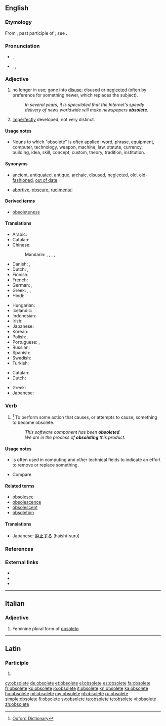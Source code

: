 ==English==

===Etymology===
From {{etyl|la}} {{term|obsoletus||worn out, gone out of use}}, past participle of {{term|obsolescere||to wear out, fall into disuse, grow old, decay}}; see {{term|obsolesce}}.

===Pronunciation===
* {{a|UK}} {{IPA|/ˈɒbsəliːt/}}, {{X-SAMPA|/'Qbs@li:t/}}
* {{a|US}} {{enPR|äbʹsəlēt}}, {{IPA|/ˈɑbsəliːt/}}, {{X-SAMPA|/'Abs@li:t/}}

===Adjective===
{{en-adj}}

# {{context|of words, equipment, etc.}} no longer in use; gone into [[disuse]]; disused or [[neglect]]ed (often by preference for something newer, which replaces the subject).
#: ''In several years, it is speculated that the Internet's speedy delivery of news worldwide will make newspapers '''obsolete'''.''
# {{biology}} [[imperfect|Imperfectly]] developed; not very distinct.

====Usage notes====
* Nouns to which "obsolete" is often applied: word, phrase, equipment, computer, technology, weapon, machine, law, statute, currency, building, idea,  skill, concept, custom, theory, tradition, institution.

====Synonyms====
* {{sense|no longer in use}} [[ancient]], [[antiquated]], [[antique]], [[archaic]], [[disused]], [[neglected]], [[old]], [[old-fashioned]], [[out of date]]
* {{sense|in biology: imperfectly developed}} [[abortive]], [[obscure]], [[rudimental]]

====Derived terms====
* [[obsoleteness]]

====Translations====
{{trans-top|no longer in use}}
* Arabic: {{t-|ar|عفا عليها الزمن}}
* Catalan: {{t-|ca|obsolet}}
* Chinese:
*: Mandarin: {{t|cmn|淘汰|tr=táotài|sc=Hani}}, {{t|cmn|過時|sc=Hani}}, {{t|cmn|过时|tr=guòshí|sc=Hani}}, {{t|cmn|廢棄|sc=Hani}}, {{t|cmn|废弃|tr=fèiqì|sc=Hani}}
* Danish: {{t-|da|gået af brug}}, {{t-|da|forældet}}
* Dutch: {{t+|nl|verouderd}}, {{t+|nl|achterhaald}}
* Finnish: {{t-|fi|vanhentunut}}
* French: {{t+|fr|obsolète}}
* German: {{t+|de|veraltet}}, {{t+|de|obsolet}}
* Greek: {{t+|el|απαρχαιωμένος|m|tr=aparchaioménos}}, {{t+|el|ξεπερασμένος|m|tr=xeperasménos}}, {{t+|el|παρωχημένος|m|tr=parochiménos|sc=Grek}}
* Hindi: {{t-|hi|अप्रचलित|tr=apracalita|xs=Hindi}}
{{trans-mid}}
* Hungarian: {{t+|hu|elavult}}
* Icelandic: {{t-|is|úreltur|m}}
* Indonesian: {{t+|id|usang|xs=Indonesian}}
* Irish: {{t-|ga|seanchaite}}
* Japanese: {{t|ja|廃れる|tr=すたれた, sutareta|alt=廃れた|sc=Jpan}}
* Korean: {{t+|ko|폐어|tr=pe-eo|sc=Hang}}
* Polish: {{t+|pl|przestarzały}},  {{t-|pl|zdezaktualizowany}}
* Portuguese: {{t+|pt|obsoleto|m}}, {{t-|pt|obsoleta|f}}
* Russian: {{t+|ru|устаревший|tr=ustarévšij}}
* Spanish: {{t+|es|obsoleto}}
* Swedish: {{t+|sv|förlegad}}
* Turkish: {{t+|tr|eskimiş}}
{{trans-bottom}}

{{trans-top|in biology: imperfectly developed}}
* Catalan: {{t-|ca|rudimentari}}
* Dutch: {{t-|nl|rudimentair}}
{{trans-mid}}
* Greek: {{t+|el|υποτυπώδης|m|f|tr=ypotypódis|sc=Grek}}
* Japanese: {{t|ja|退化|tr=たいかした, taika shita|alt=退化した|sc=Jpan}}
{{trans-bottom}}

===Verb===
{{en-verb|obsolet|ing}}

# {{US}}<ref>[http://oxforddictionaries.com/definition/obsolete Oxford Dictionary]</ref> To perform some action that causes, or attempts to cause, something to become obsolete.
#: ''This software component has been '''obsoleted'''.''
#: ''We are in the process of '''obsoleting''' this product.''

====Usage notes====
* {{term|obsolete|To obsolete}} is often used in computing and other technical fields to indicate an effort to remove or replace something.
* Compare {{term|deprecated||no longer considered correct usage}}

====Related terms====
* [[obsolesce]]
* [[obsolescence]]
* [[obsolescent]]
* [[obsoletion]]

====Translations====
{{trans-top|to perform some action that causes something to become obsolete}}
* Japanese: [[廃止する]] (haishi-suru)
{{trans-mid}}
{{trans-bottom}}

===References===
<references/>

===External links===
* {{R:Webster 1913}}
* {{R:Century 1911}}
* {{R:OneLook}}

----

==Italian==

===Adjective===
{{head|it|adjective form|g={{f|p}}|feminine plural form of|obsoleto}}

# Feminine plural form of [[obsoleto]]

----

==Latin==

===Participle===
{{la-part-form|obsolēte}}

# {{inflection of|obsoletus|obsolētus|voc|m|s|lang=la}}

[[cy:obsolete]]
[[de:obsolete]]
[[et:obsolete]]
[[el:obsolete]]
[[es:obsolete]]
[[fa:obsolete]]
[[fr:obsolete]]
[[ko:obsolete]]
[[io:obsolete]]
[[it:obsolete]]
[[kn:obsolete]]
[[ka:obsolete]]
[[hu:obsolete]]
[[ml:obsolete]]
[[my:obsolete]]
[[pl:obsolete]]
[[ru:obsolete]]
[[simple:obsolete]]
[[fi:obsolete]]
[[sv:obsolete]]
[[ta:obsolete]]
[[te:obsolete]]
[[vi:obsolete]]
[[zh:obsolete]]